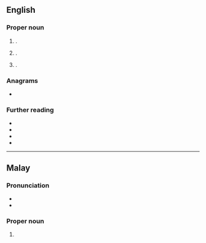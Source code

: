 {{also|kangar}}
==English==

===Proper noun===
{{en-proper noun}}

# {{place|en|capital city|s/Perlis|c/Malaysia}}.
# {{place|en|town|in|p/Punjab|c/Pakistan}}.
# {{place|en|street|in|p/Khyber Pakhtunkhwa|c/Pakistan}}.

===Anagrams===
* {{anagrams|en|a=aagknr|Kangra}}

===Further reading===
* {{pedia|Kangar (disambiguation)}}
* {{pedia|Kangar Street (Pakistan)}}
* {{pedia|Kangar Town (Malaysia)}}
* {{pedia|Kangar Town (Pakistan)}}

----

==Malay==
{{wikipedia|lang=ms}}

===Pronunciation===
* {{IPA|ms|/kaŋa(r)/}}
* {{rhymes|ms|aŋa(r)|ŋa(r)|a(r)}}

===Proper noun===
{{ms-proper noun|j=کاڠر}}

# {{place|ms|capital city|s/Perlis|c/Malaysia|t1=Kangar}}